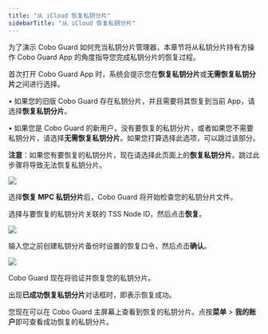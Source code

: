 ```yaml
---
title: "从 iCloud 恢复私钥分片"
sidebarTitle: "从 iCloud 恢复私钥分片"
---
```


为了演示 Cobo Guard 如何充当私钥分片管理器，本章节将从私钥分片持有方操作 Cobo Guard App 的角度指导您完成私钥分片的恢复过程。

首次打开 Cobo Guard App 时，系统会提示您在**恢复私钥分片**或**无需恢复私钥分片**之间进行选择。

• 如果您的旧版 Cobo Guard 存在私钥分片，并且需要将其恢复到当前 App，请选择**恢复私钥分片**。

• 如果您是 Cobo Guard 的新用户，没有要恢复的私钥分片，或者如果您不需要私钥分片，请选择**无需恢复私钥分片**。如果您打算选择此选项，可以跳过该部分。

**注意**：如果您有要恢复的私钥分片，现在请选择此页面上的**恢复私钥分片**。跳过此步骤将导致无法恢复私钥分片。

<img src="/en/images/cobo-guard/common/restore1.png" className="screenshot_nav_bar"></img>

选择**恢复 MPC 私钥分片**后，Cobo Guard 将开始检查您的私钥分片文件。

选择与要恢复的私钥分片关联的 TSS Node ID，然后点击**恢复**。

<img src="/en/images/cobo-guard/common/restore2.png" className="screenshot_nav_bar"></img>

输入您之前创建私钥分片备份时设置的恢复口令，然后点击**确认**。

<img src="/en/images/cobo-guard/common/restore3.png" className="screenshot_nav_bar"></img>

Cobo Guard 现在将验证并恢复您的私钥分片。

出现**已成功恢复私钥分片**对话框时，即表示恢复成功。

您现在可以在 Cobo Guard 主屏幕上查看到恢复的私钥分片。点按**菜单** > **我的账户**即可查看成功恢复的私钥分片。